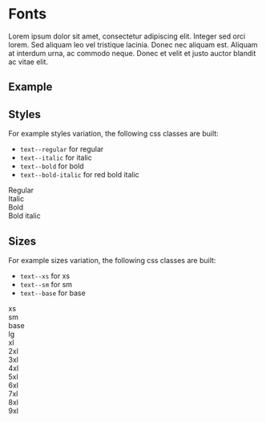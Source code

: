 
<Meta title="Foundations/Fonts/Implementation" />

# Fonts
Lorem ipsum dolor sit amet, consectetur adipiscing elit. Integer sed orci lorem. Sed aliquam leo vel tristique lacinia.
Donec nec aliquam est. Aliquam at interdum urna, ac commodo neque. Donec et velit et justo auctor blandit ac vitae elit.

## Example
<Canvas>
  <Story id="foundations-fonts--example"></Story>
</Canvas>

<ArgsTable of={Fonts}></ArgsTable>

## Styles
For example styles variation, the following css classes are built:
- `text--regular` for regular
- `text--italic` for italic
- `text--bold` for bold
- `text--bold-italic`  for red bold italic

<Canvas>
  <div>
    <div class="text--regular text--base">Regular</div>
    <div class="text--italic text--base">Italic</div>
    <div class="text--bold text--base">Bold</div>
    <div class="text--bold-italic text--base">Bold italic</div>
  </div>
</Canvas>

## Sizes
For example sizes variation, the following css classes are built:
- `text--xs` for xs
- `text--sm` for sm
- `text--base` for base

<Canvas>
  <div>
    <div class="text--regular text--xs">xs</div>
    <div class="text--regular text--sm">sm</div>
    <div class="text--regular text--base">base</div>
    <div class="text--regular text--lg">lg</div>
    <div class="text--regular text--xl">xl</div>
    <div class="text--regular text--2xl">2xl</div>
    <div class="text--regular text--3xl">3xl</div>
    <div class="text--regular text--4xl">4xl</div>
    <div class="text--regular text--5xl">5xl</div>
    <div class="text--regular text--6xl">6xl</div>
    <div class="text--regular text--7xl">7xl</div>
    <div class="text--regular text--8xl">8xl</div>
    <div class="text--regular text--9xl">9xl</div>
  </div>
</Canvas>